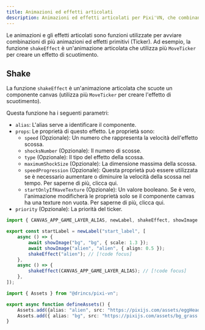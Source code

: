 ```yaml
---
title: Animazioni ed effetti articolati
description: Animazioni ed effetti articolati per Pixi'VN, che combinano più primitive come shakeEffect.
---
```


Le animazioni e gli effetti articolati sono funzioni utilizzate per avviare combinazioni di più <DynamicLink href="/start/canvas-tickers">animazioni ed effetti primitivi (Ticker)</DynamicLink>. Ad esempio, la funzione `shakeEffect` è un'animazione articolata che utilizza più `MoveTicker` per creare un effetto di scuotimento.

## Shake

La funzione `shakeEffect` è un'animazione articolata che scuote un componente canvas (utilizza più `MoveTicker` per creare l'effetto di scuotimento).

Questa funzione ha i seguenti parametri:

- `alias`: L'<DynamicLink href="/start/canvas-alias">alias</DynamicLink> serve a identificare il componente.
- `props`: Le proprietà di questo effetto. Le proprietà sono:
  - `speed` (Opzionale): Un numero che rappresenta la velocità dell'effetto scossa.
  - `shocksNumber` (Opzionale): Il numero di scosse.
  - `type` (Opzionale): Il tipo del effetto della scossa.
  - `maximumShockSize` (Opzionale): La dimensione massima della scossa.
  - `speedProgression` (Opzionale): Questa proprietà può essere utilizzata se è necessario aumentare o diminuire la velocità della scossa nel tempo. Per saperne di più, clicca <DynamicLink href="/start/canvas-tickers#speed-progression-property">qui</DynamicLink>.
  - `startOnlyIfHaveTexture` (Opzionale): Un valore booleano. Se è vero, l'animazione modificherà le proprietà solo se il componente canvas ha una texture non vuota. Per saperne di più, clicca <DynamicLink href="/start/canvas-tickers#start-only-if-have-texture-property">qui</DynamicLink>.
- `priority` (Opzionale): La priorità del ticker.

```ts tab="labels/startLabel.ts"
import { CANVAS_APP_GAME_LAYER_ALIAS, newLabel, shakeEffect, showImage } from "@drincs/pixi-vn";

export const startLabel = newLabel("start_label", [
    async () => {
        await showImage("bg", "bg", { scale: 1.3 });
        await showImage("alien", "alien", { align: 0.5 });
        shakeEffect("alien"); // [!code focus]
    },
    async () => {
        shakeEffect(CANVAS_APP_GAME_LAYER_ALIAS); // [!code focus]
    },
]);
```

```ts tab="utils/defineAssets.ts"
import { Assets } from "@drincs/pixi-vn";

export async function defineAssets() {
    Assets.add({alias: "alien", src: "https://pixijs.com/assets/eggHead.png" });
    Assets.add({ alias: "bg", src: "https://pixijs.com/assets/bg_grass.jpg" });
}
```

<Sandbox
  template="q2nhhq"
  entry="/src/labels/startLabel.ts,/src/utils/assets-utility.ts"
/>
